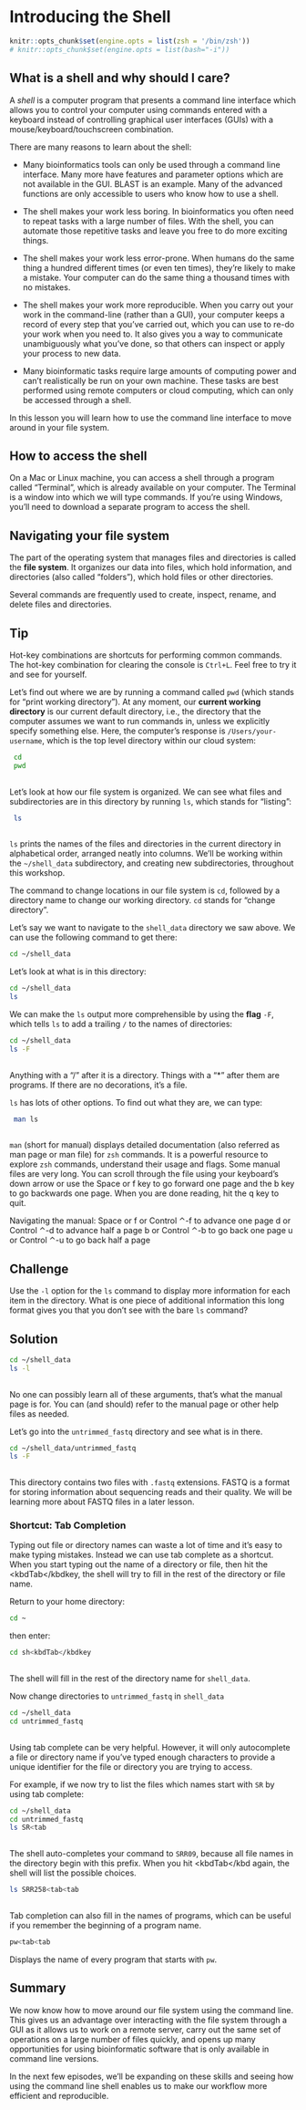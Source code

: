 # Introducing the Shell

```r

knitr::opts_chunk$set(engine.opts = list(zsh = '/bin/zsh'))
# knitr::opts_chunk$set(engine.opts = list(bash="-i"))

```

## What is a shell and why should I care?

A *shell* is a computer program that presents a command line interface
which allows you to control your computer using commands entered
with a keyboard instead of controlling graphical user interfaces
(GUIs) with a mouse/keyboard/touchscreen combination.

There are many reasons to learn about the shell:

* Many bioinformatics tools can only be used through a command line interface. Many more have features and parameter options which are not available in the GUI. BLAST is an example. Many of the advanced functions are only accessible to users who know how to use a shell.  

* The shell makes your work less boring. In bioinformatics you often need to repeat tasks with a large number of files. With the shell, you can automate those repetitive tasks and leave you free to do more exciting things.  

* The shell makes your work less error-prone. When humans do the same thing a hundred different times
(or even ten times), they're likely to make a mistake. Your computer can do the same thing a thousand times
with no mistakes.  

* The shell makes your work more reproducible. When you carry out your work in the command-line 
(rather than a GUI), your computer keeps a record of every step that you've carried out, which you can use 
to re-do your work when you need to. It also gives you a way to communicate unambiguously what you've done, 
so that others can inspect or apply your process to new data.  

* Many bioinformatic tasks require large amounts of computing power and can't realistically be run on your
own machine. These tasks are best performed using remote computers or cloud computing, which can only be accessed
through a shell.

In this lesson you will learn how to use the command line interface to move around in your file system. 

## How to access the shell

On a Mac or Linux machine, you can access a shell through a program called "Terminal", which is already available
on your computer. The Terminal is a window into which we will type commands. If you're using Windows, you'll need to download a separate program to access the shell.

## Navigating your file system

The part of the operating system that manages files and directories
is called the **file system**.
It organizes our data into files,
which hold information,
and directories (also called "folders"),
which hold files or other directories.

Several commands are frequently used to create, inspect, rename, and delete files and directories.

## Tip
Hot-key combinations are shortcuts for performing common commands.
The hot-key combination for clearing the console is `Ctrl+L`. Feel free to try it and see for yourself.


Let's find out where we are by running a command called `pwd`
(which stands for "print working directory").
At any moment, our **current working directory**
is our current default directory,
i.e.,
the directory that the computer assumes we want to run commands in,
unless we explicitly specify something else.
Here,
the computer's response is `/Users/your-username`,
which is the top level directory within our cloud system:



```zsh

 cd
 pwd
 
```

Let's look at how our file system is organized. We can see what files and subdirectories are in this directory by running `ls`,
which stands for "listing":



```zsh

 ls
 
```

`ls` prints the names of the files and directories in the current directory in
alphabetical order,
arranged neatly into columns. 
We'll be working within the `~/shell_data` subdirectory, and creating new subdirectories, throughout this workshop.  

The command to change locations in our file system is `cd`, followed by a
directory name to change our working directory.
`cd` stands for "change directory".

Let's say we want to navigate to the `shell_data` directory we saw above.  We can
use the following command to get there:


```zsh

cd ~/shell_data

```


Let's look at what is in this directory:


```zsh

cd ~/shell_data
ls 
```


We can make the `ls` output more comprehensible by using the **flag** `-F`,
which tells `ls` to add a trailing `/` to the names of directories:

```zsh

cd ~/shell_data
ls -F
 
```

Anything with a "/" after it is a directory. Things with a "*" after them are programs. If
there are no decorations, it's a file.

`ls` has lots of other options. To find out what they are, we can type:


```zsh

 man ls
 
```
`man` (short for manual) displays detailed documentation (also referred as man page or man file)
for `zsh` commands. It is a powerful resource to explore `zsh` commands, understand
their usage and flags. Some manual files are very long. You can scroll through the
file using your keyboard's down arrow or use the Space or f key to go forward one page
and the b key to go backwards one page. When you are done reading, hit the q key
to quit.

Navigating the manual:
Space or f or Control ⌃-f to advance one page
d or Control ⌃-d to advance half a page
b or Control ⌃-b to go back one page
u or Control ⌃-u to go back half a page

## Challenge
Use the `-l` option for the `ls` command to display more information for each item 
in the directory. What is one piece of additional information this long format
gives you that you don't see with the bare `ls` command?

## Solution

```zsh

cd ~/shell_data
ls -l
 
```



No one can possibly learn all of these arguments, that's what the manual page
is for. You can (and should) refer to the manual page or other help files
as needed.

Let's go into the `untrimmed_fastq` directory and see what is in there.
```zsh

cd ~/shell_data/untrimmed_fastq
ls -F
 
```

This directory contains two files with `.fastq` extensions. FASTQ is a format
for storing information about sequencing reads and their quality.
We will be learning more about FASTQ files in a later lesson.

### Shortcut: Tab Completion

Typing out file or directory names can waste a
lot of time and it's easy to make typing mistakes. Instead we can use tab complete 
as a shortcut. When you start typing out the name of a directory or file, then
hit the <kbdTab</kbdkey, the shell will try to fill in the rest of the
directory or file name.

Return to your home directory:

```zsh
 
cd ~

```

then enter:

```zsh

cd sh<kbdTab</kbdkey
 
```

The shell will fill in the rest of the directory name for `shell_data`.

Now change directories to `untrimmed_fastq` in `shell_data`

```zsh

cd ~/shell_data
cd untrimmed_fastq
 
```

Using tab complete can be very helpful. However, it will only autocomplete
a file or directory name if you've typed enough characters to provide
a unique identifier for the file or directory you are trying to access.

For example, if we now try to list the files which names start with `SR`
by using tab complete:  

```zsh

cd ~/shell_data
cd untrimmed_fastq
ls SR<tab
 
```

The shell auto-completes your command to `SRR09`, because all file names in 
the directory begin with this prefix. When you hit
<kbdTab</kbd again, the shell will list the possible choices.

```zsh

ls SRR258<tab<tab
 
```

Tab completion can also fill in the names of programs, which can be useful if you
remember the beginning of a program name.

```zsh

pw<tab<tab

```

Displays the name of every program that starts with `pw`. 

## Summary

We now know how to move around our file system using the command line.
This gives us an advantage over interacting with the file system through
a GUI as it allows us to work on a remote server, carry out the same set of operations 
on a large number of files quickly, and opens up many opportunities for using 
bioinformatic software that is only available in command line versions. 

In the next few episodes, we'll be expanding on these skills and seeing how 
using the command line shell enables us to make our workflow more efficient and reproducible.
